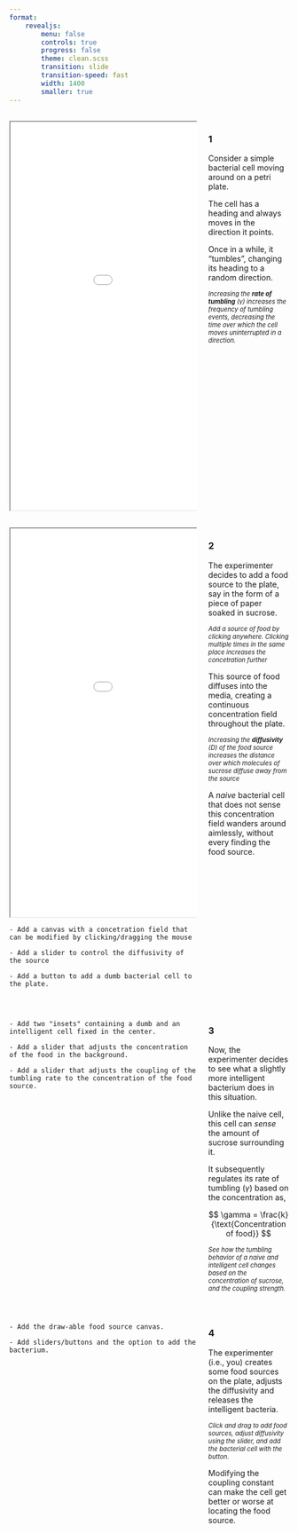 ```yaml
---
format: 
    revealjs:
        menu: false
        controls: true
        progress: false
        theme: clean.scss
        transition: slide
        transition-speed: fast
        width: 1400
        smaller: true
---
```


##
:::: {.columns}
::: {.column width=70%}

```{=html}
<iframe loading="lazy" width=900px height=700px src="../../sims/learn/bacterial_chemotaxis/bacterial_chemotaxis_1.html"> </iframe>
```
:::

::: {.column width=30%}

### 1

Consider a simple bacterial cell moving around on a petri plate. 

The cell has a heading and always moves in the direction it points.

Once in a while, it "tumbles", changing its heading to a random direction. 

::: {style="font-size: 80%"}
*Increasing the **rate of tumbling** ($\gamma$) increases the frequency of tumbling events, decreasing the time over which the cell moves uninterrupted in a direction.*
:::

:::

::::

##

:::: {.columns}
::: {.column width=70%}

```{=html}
<iframe loading="lazy" width=900px height=700px src="../../sims/learn/bacterial_chemotaxis/bacterial_chemotaxis_1.html"> </iframe>
```
    - Add a canvas with a concetration field that can be modified by clicking/dragging the mouse

    - Add a slider to control the diffusivity of the source

    - Add a button to add a dumb bacterial cell to the plate.

:::

::: {.column width=30%}

### 2
The experimenter decides to add a food source to the plate, say in the form of a piece of paper soaked in sucrose. 

::: {style="font-size: 80%"}
*Add a source of food by clicking anywhere. Clicking multiple times in the same place increases the concetration further*
:::

This source of food diffuses into the media, creating a continuous concentration field throughout the plate.

::: {style="font-size: 80%"}
*Increasing the **diffusivity** (D) of the food source increases the distance over which molecules of sucrose diffuse away from the source*
:::

A *naive* bacterial cell that does not sense this concentration field wanders around aimlessly, without every finding the food source.

:::

::::

##

:::: {.columns}
::: {.column width=70%}

<!-- ```{=html}
<iframe loading="lazy" width=900px height=700px src="../../sims/learn/bacterial_chemotaxis/bacterial_chemotaxis_1.html"> </iframe>
``` -->
    - Add two "insets" containing a dumb and an intelligent cell fixed in the center.

    - Add a slider that adjusts the concentration of the food in the background.

    - Add a slider that adjusts the coupling of the tumbling rate to the concentration of the food source.

:::

::: {.column width=30%}

### 3
Now, the experimenter decides to see what a slightly more intelligent bacterium does in this situation.

Unlike the naive cell, this cell can *sense* the amount of sucrose surrounding it. 

It subsequently regulates its rate of tumbling ($\gamma$) based on the concentration as,

$$ 
\gamma = \frac{k}{\text{Concentration of food}}
$$

::: {style="font-size: 80%"}
*See how the tumbling behavior of a naive and intelligent cell changes based on the concentration of sucrose, and the coupling strength.*
:::


:::

::::

##

:::: {.columns}
::: {.column width=70%}

<!-- ```{=html}
<iframe loading="lazy" width=900px height=700px src="../../sims/learn/bacterial_chemotaxis/bacterial_chemotaxis_1.html"> </iframe>
``` -->
    - Add the draw-able food source canvas.

    - Add sliders/buttons and the option to add the bacterium.

:::

::: {.column width=30%}

### 4
The experimenter (i.e., you) creates some food sources on the plate, adjusts the diffusivity and releases the intelligent bacteria.

::: {style="font-size: 80%"}
*Click and drag to add food sources, adjust diffusivity using the slider, and add the bacterial cell with the button.*
:::

Modifying the coupling constant can make the cell get better or worse at locating the food source.



:::

::::

